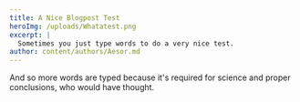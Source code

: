 ```yaml
---
title: A Nice Blogpost Test
heroImg: /uploads/Whatatest.png
excerpt: |
  Sometimes you just type words to do a very nice test.
author: content/authors/Aesor.md
---
```


And so more words are typed because it's required for science and proper conclusions, who would have thought.

<Youtube embedSrc="https://www.youtube.com/watch?v=5jKZ9KGtee0&ab_channel=CavinWeber" />
